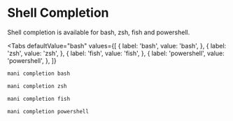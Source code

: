 # Shell Completion

Shell completion is available for bash, zsh, fish and powershell.


<Tabs
    defaultValue="bash"
    values={[
        { label: 'bash', value: 'bash', },
        { label: 'zsh', value: 'zsh', },
        { label: 'fish', value: 'fish', },
        { label: 'powershell', value: 'powershell', },
    ]}
>

<TabItem value="bash">

```bash
mani completion bash
```

</TabItem>

<TabItem value='zsh'>

```bash
mani completion zsh
```

</TabItem>

<TabItem value='fish'>

```bash
mani completion fish
```

</TabItem>

<TabItem value='powershell'>

```bash
mani completion powershell
```

</TabItem>

</Tabs>
